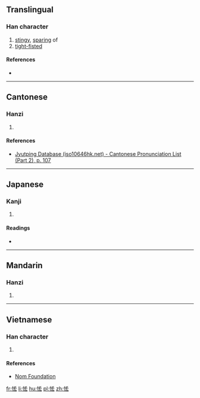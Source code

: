 ==Translingual==

===Han character===
{{Han char|rn=61|rad=心|as=06|sn=9|four=|canj=心大大戈 (PKKI)|ids=⿰[[忄]][[𠫤]]}}

# [[stingy]], [[sparing]] of
# [[tight-fisted]]

====References====
* {{Han ref|kx=0384.320|dkj=10576|dj=0715.150|hdz=42297.030|uh=6061|ud=24673}}

----

==Cantonese==

===Hanzi===
{{yue-hanzi|jyut=[[leon6]]|y=leun6}}

# {{defn|lang=yue|sort=心06}}

====References====
* [http://www.iso10646hk.net/jp/document/download.jsp Jyutping Database (iso10646hk.net) - Cantonese Pronunciation List (Part 2), p. 107]

----

==Japanese==

===Kanji===
{{ja-kanji|grade=|rs=心06}}

# {{defn|lang=ja|sort=心06}}

====Readings====
* {{ja-readings|on=[[りん]] (rin)|kun=[[おしむ]] (oshimu), [[やぶさか]] (yabusaka)}}

----

==Mandarin==

===Hanzi===
{{cmn-hanzi|pin=[[lìn]] ([[lin4]])|wg=lin<sup>4</sup>}}

# {{defn|lang=cmn|sort=心06}}

----

==Vietnamese==

===Han character===
{{vi-readings|rs=心06| hanviet = lận}}

# {{defn|lang=vi|sort=心06}}

====References====
*[http://nomfoundation.org/common/nom_details.php?codepoint=6061 Nom Foundation]

[[fr:恡]]
[[li:恡]]
[[hu:恡]]
[[pl:恡]]
[[zh:恡]]